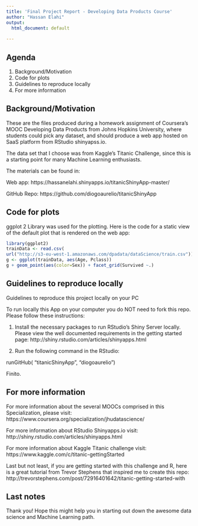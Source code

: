 ```yaml
---
title: 'Final Project Report - Developing Data Products Course'
author: "Hassan Elahi"
output:
  html_document: default
  
---
```


## Agenda

1. Background/Motivation
2. Code for plots
3. Guidelines to reproduce locally
4. For more information


## Background/Motivation

These are the files produced during a homework assignment of Coursera's MOOC Developing Data Products from Johns Hopkins University, where students could pick any dataset, and should produce a web app hosted on SaaS platform from RStudio shinyapss.io.

The data set that I choose was from Kaggle's Titanic Challenge, since this is a starting point for many Machine Learning enthusiasts. 

The materials can be found in:

Web app: https://hassanelahi.shinyapps.io/titanicShinyApp-master/

GitHub Repo: https://github.com/diogoaurelio/titanicShinyApp



## Code for plots

ggplot 2 Library was used for the plotting. Here is the code for a static view of the default plot that is rendered on the web app:
```r
library(ggplot2)
trainData <- read.csv(
url("http://s3-eu-west-1.amazonaws.com/dpadata/dataScience/train.csv"))
g <- ggplot(trainData, aes(Age, Pclass))
g + geom_point(aes(color=Sex)) + facet_grid(Survived ~.)
```

 

## Guidelines to reproduce locally

Guidelines to reproduce this project locally on your PC

To run locally this App on your computer you do NOT need to fork this repo. Please follow these instructions:

1. Install the necessary packages to run RStudio's Shiny Server locally. Please view the well documented requirements in the getting started page: http://shiny.rstudio.com/articles/shinyapps.html

2. Run the following command in the RStudio:

 runGitHub( "titanicShinyApp", "diogoaurelio")

Finito.


## For more information
For more information about the several MOOCs comprised in this Specialization, please visit:
https://www.coursera.org/specialization/jhudatascience/

For more information about RStudio Shinyapps.io visit:
http://shiny.rstudio.com/articles/shinyapps.html

For more information about Kaggle Titanic challenge visit:
https://www.kaggle.com/c/titanic-gettingStarted

Last but not least, if you are getting started with this challenge and R, here is a great tutorial from Trevor Stephens that inspired me to create this repo:
http://trevorstephens.com/post/72916401642/titanic-getting-started-with


## Last notes

Thank you! 
Hope this might help you in starting out down the awesome data science and Machine Learning path.

